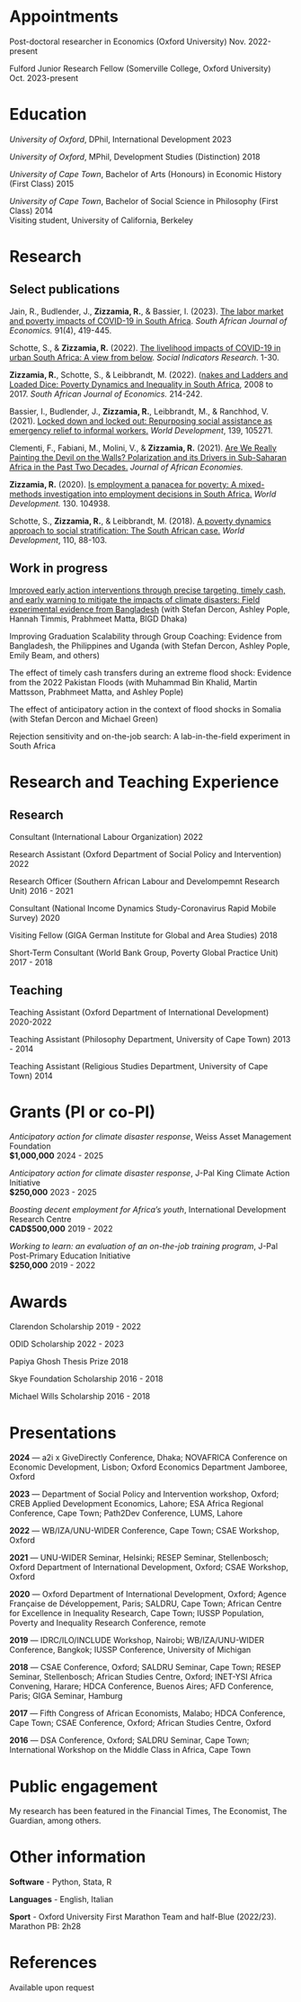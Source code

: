 # Appointments

Post-doctoral researcher in Economics (Oxford University) \hfill Nov. 2022-present

Fulford Junior Research Fellow (Somerville College, Oxford University) \hfill Oct. 2023-present

# Education

*University of Oxford*, DPhil, International Development \hfill 2023

*University of Oxford*, MPhil, Development Studies (Distinction)  \hfill 2018

*University of Cape Town*, Bachelor of Arts (Honours) in Economic History (First Class)  \hfill 2015

*University of Cape Town*, Bachelor of Social Science in Philosophy (First Class)  \hfill 2014\
Visiting student, University of California, Berkeley

# Research

## Select publications
Jain, R., Budlender, J., **Zizzamia, R.**, & Bassier, I. (2023). [The labor market and poverty impacts of COVID-19 in South Africa](https://doi.org/10.1111/saje.12356). *South African Journal of Economics.* 91(4), 419-445.

Schotte, S., & **Zizzamia, R.** (2022). [The livelihood impacts of COVID-19 in urban South Africa: A view from below](https://link.springer.com/article/10.1007/s11205-022-02978-7). *Social Indicators Research*. 1-30.

**Zizzamia, R.**, Schotte, S., & Leibbrandt, M. (2022). ([nakes and Ladders and Loaded Dice: Poverty Dynamics and Inequality in South Africa](https://onlinelibrary.wiley.com/doi/full/10.1111/saje.12308), 2008 to 2017. *South African Journal of Economics.* 214-242.

Bassier, I., Budlender, J., **Zizzamia, R.**, Leibbrandt, M., & Ranchhod, V. (2021). [Locked down and locked out: Repurposing social assistance as emergency relief to informal workers.](https://doi.org/10.1016/j.worlddev.2020.105271) *World Development*, 139, 105271.

Clementi, F., Fabiani, M., Molini, V., & **Zizzamia, R.** (2021). [Are We Really Painting the Devil on the Walls? Polarization and its Drivers in Sub-Saharan Africa in the Past Two Decades.](https://doi.org/10.1093/jae/ejab006) *Journal of African Economies.*

**Zizzamia, R.** (2020). [Is employment a panacea for poverty: A mixed-methods investigation into employment decisions in South Africa.](https://doi.org/10.1016/j.worlddev.2020.104938) *World Development.* 130. 104938.

<!-- Leibbrandt, M., Schotte, S., & **Zizzamia, R.** (2019). Tackling persistent poverty and inequality: A dynamic perspective. In *Confronting Inequality: The South African Crisis*, edited by M.S. Smith. Jacana Media. -->

Schotte, S., **Zizzamia, R.**, & Leibbrandt, M. (2018). [A poverty dynamics approach to social stratification: The South African case.](https://doi.org/10.1016/j.worlddev.2018.05.024) *World Development*, 110, 88-103.

## Work in progress

[Improved early action interventions through precise targeting, timely cash, and early warning to mitigate the impacts of climate disasters: Field experimental evidence from Bangladesh](https://www.povertyactionlab.org/initiative-project/improved-early-action-through-precise-targeting-timely-cash-and-early-warning) (with Stefan Dercon, Ashley Pople, Hannah Timmis, Prabhmeet Matta, BIGD Dhaka) 

Improving Graduation Scalability through Group Coaching: Evidence from Bangladesh, the Philippines and Uganda (with Stefan Dercon, Ashley Pople, Emily Beam, and others)

The effect of timely cash transfers during an extreme flood shock: Evidence from the 2022 Pakistan Floods (with Muhammad Bin Khalid, Martin Mattsson, Prabhmeet Matta, and Ashley Pople) 

The effect of anticipatory action in the context of flood shocks in Somalia (with Stefan Dercon and Michael Green) 

Rejection sensitivity and on-the-job search: A lab-in-the-field experiment in South Africa

<!-- Evaluation of BRAC support to village committees during crises within the ultra-poor programme (with Stefan Dercon, Ashley Pople, and BIGD Dhaka) -->

# Research and Teaching Experience

## Research 
Consultant (International Labour Organization) \hfill 2022

Research Assistant (Oxford Department of Social Policy and Intervention) \hfill 2022

Research Officer (Southern African Labour and Develompemnt Research Unit)  \hfill 2016 - 2021

Consultant (National Income Dynamics Study-Coronavirus Rapid Mobile Survey) \hfill 2020

Visiting Fellow (GIGA German Institute for Global and Area Studies) \hfill 2018

Short-Term Consultant (World Bank Group, Poverty Global Practice Unit) \hfill 2017 - 2018

## Teaching 

Teaching Assistant (Oxford Department of International Development) \hfill 2020-2022

Teaching Assistant (Philosophy Department, University of Cape Town) \hfill 2013 - 2014

Teaching Assistant (Religious Studies Department, University of Cape Town) \hfill 2014

# Grants (PI or co-PI)

*Anticipatory action for climate disaster response*, Weiss Asset Management Foundation\
**$1,000,000**  \hfill  2024 - 2025

*Anticipatory action for climate disaster response*, J-Pal King Climate Action Initiative\
**$250,000**  \hfill  2023 - 2025

*Boosting decent employment for Africa’s youth*, International Development Research Centre\
**CAD$500,000**  \hfill  2019 - 2022

*Working to learn: an evaluation of an on-the-job training program*, J-Pal Post-Primary Education Initiative\
**$250,000**  \hfill  2019 - 2022

<!-- *COVID-19 and livelihoods in urban South Africa*, UNU-WIDER\ -->
<!-- **$8,000**  \hfill  2020 - 2021 -->

<!-- *Poverty dynamics in South Africa: A mixed methods investigation*, German Institute for Global and Area Studies\ -->
<!-- **$8,000**  \hfill  2017 -->


# Awards

Clarendon Scholarship \hfill  2019 - 2022

ODID Scholarship \hfill  2022 - 2023

Papiya Ghosh Thesis Prize \hfill 2018

Skye Foundation Scholarship \hfill  2016 - 2018

Michael Wills Scholarship \hfill  2016 - 2018


# Presentations 

**2024** — a2i x GiveDirectly Conference, Dhaka; NOVAFRICA Conference on Economic Development, Lisbon; Oxford Economics Department Jamboree, Oxford

**2023** — Department of Social Policy and Intervention workshop, Oxford; CREB Applied Development Economics, Lahore; ESA Africa Regional Conference, Cape Town; Path2Dev Conference, LUMS, Lahore

**2022** — WB/IZA/UNU-WIDER Conference, Cape Town; CSAE Workshop, Oxford

**2021** — UNU-WIDER Seminar, Helsinki; RESEP Seminar, Stellenbosch; Oxford Department of International Development, Oxford; CSAE Workshop, Oxford

**2020** — Oxford Department of International Development, Oxford; Agence Française de Développement, Paris; SALDRU, Cape Town; African Centre for Excellence in Inequality Research, Cape Town; IUSSP Population, Poverty and Inequality Research Conference, remote

**2019** — IDRC/ILO/INCLUDE Workshop, Nairobi; WB/IZA/UNU-WIDER Conference, Bangkok; IUSSP Conference, University of Michigan

**2018** — CSAE Conference, Oxford; SALDRU Seminar, Cape Town; RESEP Seminar, Stellenbosch; African Studies Centre, Oxford; INET-YSI Africa Convening, Harare; HDCA Conference, Buenos Aires; AFD Conference, Paris; GIGA Seminar, Hamburg

**2017** — Fifth Congress of African Economists, Malabo; HDCA Conference, Cape Town; CSAE Conference, Oxford; African Studies Centre, Oxford

**2016** — DSA Conference, Oxford; SALDRU Seminar, Cape Town; International Workshop on the Middle Class in Africa, Cape Town


# Public engagement
My research has been featured in the Financial Times, The Economist, The Guardian, among others. 

<!-- # Professional service  -->
<!-- ## Organization -->

<!-- ## Refereeing -->

<!-- ## Mentoring -->

# Other information
**Software** - Python, Stata, R

**Languages** - English, Italian

**Sport** - Oxford University First Marathon Team and half-Blue (2022/23). Marathon PB: 2h28

# References
Available upon request

